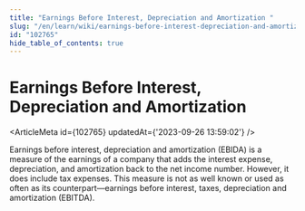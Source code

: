 ```yaml
---
title: "Earnings Before Interest, Depreciation and Amortization "
slug: "/en/learn/wiki/earnings-before-interest-depreciation-and-amortization--102765"
id: "102765"
hide_table_of_contents: true
---
```



# Earnings Before Interest, Depreciation and Amortization 

<ArticleMeta id={102765} updatedAt={'2023-09-26 13:59:02'} />
<div className='border-solid border-b border-t-0 my-4 border-[var(--ifm-color-gray-300)]' />

Earnings before interest, depreciation and amortization (EBIDA) is a measure of the earnings of a company that adds the interest expense, depreciation, and amortization back to the net income number. However, it does include tax expenses. This measure is not as well known or used as often as its counterpart—earnings before interest, taxes, depreciation and amortization (EBITDA).
